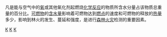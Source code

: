 凡是能与空气中的[[氧|氧]]或其他氧化剂起燃烧[[化学反应|化学反应]]的物质所含水分量占该物质总重量的百分比。[[可燃物|可燃物]]的[[含水量|含水量]]影响着可燃物达到[[燃点|燃点]]的速度和可燃物的释放的[[热量|热量]]多少，影响到林火的发生、蔓延和强度，是进行[[森林火灾|森林火灾]]检测的重要因素。

[[Category:林业|K]]
[[Category:森林|K]]
[[Category:燃烧|K]]